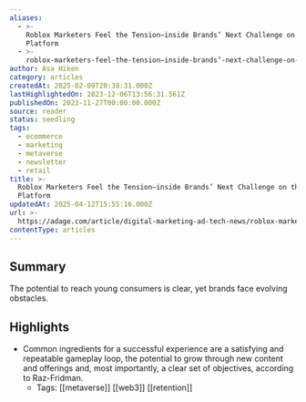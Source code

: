 ```yaml
---
aliases:
  - >-
    Roblox Marketers Feel the Tension—inside Brands’ Next Challenge on the
    Platform
  - >-
    roblox-marketers-feel-the-tension—inside-brands’-next-challenge-on-the-platform
author: Asa Hiken
category: articles
createdAt: 2025-02-09T20:38:31.000Z
lastHighlightedOn: 2023-12-06T13:56:31.561Z
publishedOn: 2023-11-27T00:00:00.000Z
source: reader
status: seedling
tags:
  - ecommerce
  - marketing
  - metaverse
  - newsletter
  - retail
title: >-
  Roblox Marketers Feel the Tension—inside Brands’ Next Challenge on the
  Platform
updatedAt: 2025-04-12T15:55:16.000Z
url: >-
  https://adage.com/article/digital-marketing-ad-tech-news/roblox-marketers-feel-tension-inside-brands-next-challenge-platform/2530996?utm_source=Sailthru&utm_medium=email&utm_campaign=Issue:%202023-11-29%20Retail%20Dive:%20Marketing%20%5Bissue:56888%5D&utm_term=Retail%20Dive:%20Marketing&adobe_mc=MCMID%3D74462904576804965891549014879022285326%7CMCORGID%3D138FFF2554E6E7220A4C98C6%2540AdobeOrg%7CTS%3D1701870389&CSAuthResp=1701870475717%3A0%3A5812690%3A150997699%3A24%3Asuccess%3A722C84FA7ED8B67616923D29AF465367
contentType: articles
---
```

## Summary

The potential to reach young consumers is clear, yet brands face evolving obstacles.

## Highlights

- Common ingredients for a successful experience are a satisfying and repeatable gameplay loop, the potential to grow through new content and offerings and, most importantly, a clear set of objectives, according to Raz-Fridman.
    - Tags: [[metaverse]] [[web3]] [[retention]]
